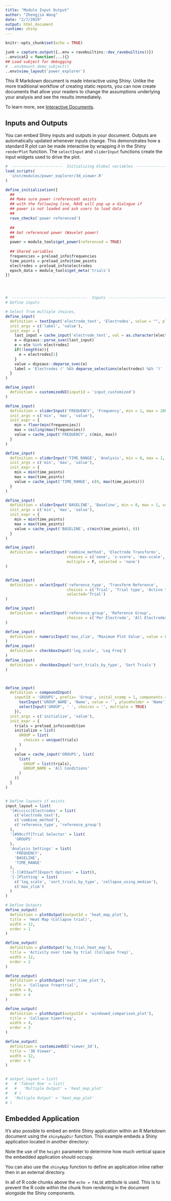 ```yaml
---
title: "Module Input Output"
author: "Zhengjia Wang"
date: "2/7/2019"
output: html_document
runtime: shiny
---
```


<style>
.shiny-frame{
  min-width: 100vw;
  height: 80vh;
  position: relative;
  transform: translateX(-50%);
  left: 50%;
  margin-right: -99vw
}
</style>

```r
knitr::opts_chunk$set(echo = TRUE)
```


```r
junk = capture.output({..env = ravebuiltins::dev_ravebuiltins()})
..env$cat2 = function(...){}
## Load subject for debugging
# ..env$mount_demo_subject()
..env$view_layout('power_explorer')
```


This R Markdown document is made interactive using Shiny. Unlike the more traditional workflow of creating static reports, you can now create documents that allow your readers to change the assumptions underlying your analysis and see the results immediately. 

To learn more, see [Interactive Documents](http://rmarkdown.rstudio.com/authoring_shiny.html).

## Inputs and Outputs

You can embed Shiny inputs and outputs in your document. Outputs are automatically updated whenever inputs change.  This demonstrates how a standard R plot can be made interactive by wrapping it in the Shiny `renderPlot` function. The `selectInput` and `sliderInput` functions create the input widgets used to drive the plot.

```r
#  ----------------------  Initializing Global variables -----------------------
load_scripts(
  'inst/modules/power_explorer/3d_viewer.R'
)

define_initialization({
  ##
  ## Make sure power (referenced) exists
  ## with the following line, RAVE will pop up a dialogue if 
  ## power is not loaded and ask users to load data
  ## 
  rave_checks('power referenced')
  
  ##
  ## Get referenced power (Wavelet power)
  ## 
  power = module_tools$get_power(referenced = TRUE)
  
  ## Shared variables
  frequencies = preload_info$frequencies
  time_points = preload_info$time_points
  electrodes = preload_info$electrodes
  epoch_data = module_tools$get_meta('trials')
})




#  ---------------------------------  Inputs -----------------------------------
# Define inputs

# Select from multiple choices, 
define_input(
  definition = textInput('electrode_text', 'Electrodes', value = "", placeholder = '1-5,8,11-20'),
  init_args = c('label', 'value'),
  init_expr = {
    last_input = cache_input('electrode_text', val = as.character(electrodes[1]))
    e = dipsaus::parse_svec(last_input)
    e = e[e %in% electrodes]
    if(!length(e)){
      e = electrodes[1]
    }
    value = dipsaus::deparse_svec(e)
    label = 'Electrodes (' %&% deparse_selections(electrodes) %&% ')'
  }
)

define_input(
  definition = customizedUI(inputId = 'input_customized')
)

define_input(
  definition = sliderInput('FREQUENCY', 'Frequency', min = 1, max = 200, value = c(1,200), step = 1, round = 1),
  init_args = c('min', 'max', 'value'),
  init_expr = {
    min = floor(min(frequencies))
    max = ceiling(max(frequencies))
    value = cache_input('FREQUENCY', c(min, max))
  }
)

define_input(
  definition = sliderInput('TIME_RANGE', 'Analysis', min = 0, max = 1, value = c(0,1), step = 0.01, round = -2),
  init_args = c('min', 'max', 'value'),
  init_expr = {
    min = min(time_points)
    max = max(time_points)
    value = cache_input('TIME_RANGE', c(0, max(time_points)))
  }
)

define_input(
  definition = sliderInput('BASELINE', 'Baseline', min = 0, max = 1, value = c(0,1), step = 0.01, round = -2),
  init_args = c('min', 'max', 'value'),
  init_expr = {
    min = min(time_points)
    max = max(time_points)
    value = cache_input('BASELINE', c(min(time_points), 0))
  }
)

define_input(
  definition = selectInput('combine_method', 'Electrode Transforms',
                           choices = c('none', 'z-score', 'max-scale', '0-1 scale', 'rank'), 
                           multiple = F, selected = 'none')
)


define_input(
  definition = selectInput('reference_type', 'Transform Reference',
                           choices = c('Trial', 'Trial type', 'Active trial types', 'All trials'), 
                           selected='Trial')
)

define_input(
  definition = selectInput('reference_group', 'Reference Group',
                           choices = c('Per Electrode', 'All Electrodes'), selected = 'Per Electrode')
)

define_input(
  definition = numericInput('max_zlim', 'Maximum Plot Value', value = 0, min = 0, step = 1)
)
define_input(
  definition = checkboxInput('log_scale', 'Log Freq')
)
define_input(
  definition = checkboxInput('sort_trials_by_type', 'Sort Trials')
)



define_input(
  definition = compoundInput(
    inputId = 'GROUPS', prefix= 'Group', inital_ncomp = 1, components = {
      textInput('GROUP_NAME', 'Name', value = '', placeholder = 'Name')
      selectInput('GROUP', ' ', choices = '', multiple = TRUE)
    }),
  init_args = c('initialize', 'value'),
  init_expr = {
    trials = preload_info$condition
    initialize = list(
      GROUP = list(
        choices = unique(trials)
      )
    )
    value = cache_input('GROUPS', list(
      list(
        GROUP = list(trials),
        GROUP_NAME = 'All Conditions'
      )
    ))
  }
)


# Define layouts if exists
input_layout = list(
  '[#cccccc]Electrodes' = list(
    c('electrode_text'),
    c('combine_method'),
    c('reference_type', 'reference_group')
  ),
  '[#99ccff]Trial Selector' = list(
    'GROUPS'
  ),
  'Analysis Settings' = list(
    'FREQUENCY',
    'BASELINE',
    'TIME_RANGE'
  ),
  '[-][#33aaff]Export Options' = list(),
  '[-]Plotting' = list(
    c('log_scale', 'sort_trials_by_type', 'collapse_using_median'),
    c('max_zlim')
  )
)

```

```r
# Define Outputs
define_output(
  definition = plotOutput(outputId = 'heat_map_plot'),
  title = 'Heat Map (Collapse trial)',
  width = 12,
  order = 1
)

define_output(
  definition = plotOutput('by_trial_heat_map'),
  title = 'Activity over time by trial (Collapse freq)',
  width = 12,
  order = 2
)

define_output(
  definition = plotOutput('over_time_plot'),
  title = 'Collapse freq+trial',
  width = 8,
  order = 4
)

define_output(
  definition = plotOutput(outputId = 'windowed_comparison_plot'),
  title = 'Collapse time+freq',
  width = 4,
  order = 3
)

define_output(
  definition = customizedUI('viewer_3d'),
  title = '3D Viewer',
  width = 12,
  order = 5
)


# output_layout = list(
#   # 'Tabset One' = list(
#   #   'Multiple Output' = 'heat_map_plot'
#   # )
#   'Multiple Output' = 'heat_map_plot'
# )
```

## Embedded Application

It's also possible to embed an entire Shiny application within an R Markdown document using the `shinyAppDir` function. This example embeds a Shiny application located in another directory:


Note the use of the `height` parameter to determine how much vertical space the embedded application should occupy.

You can also use the `shinyApp` function to define an application inline rather then in an external directory.

In all of R code chunks above the `echo = FALSE` attribute is used. This is to prevent the R code within the chunk from rendering in the document alongside the Shiny components.



